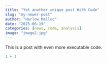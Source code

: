 ```yaml
---
title: "Yet another unique post With Code"
slug: "my-newer-post"
author: "Harlow Malloc"
date: "2025-06-19"
categories: [news, code, analysis]
image: "image2.jpg"
---
```


This is a post with even more executable code.

```r
1 + 1
```
